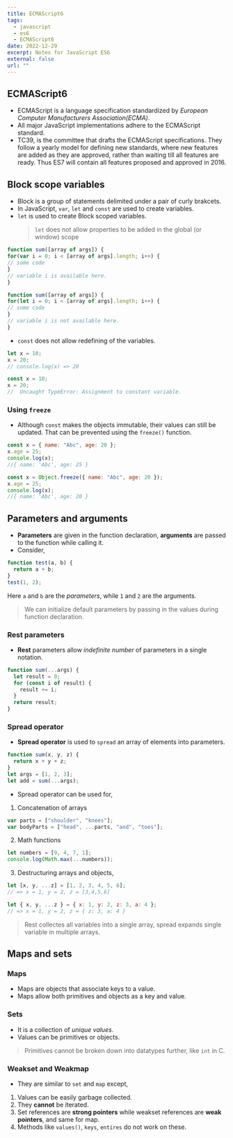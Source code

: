 ```yaml
---
title: ECMAScript6
tags:
  - javascript
  - es6
  - ECMAScript6
date: 2022-12-29
excerpt: Notes for JavaScript ES6
external: false
url: ""
---
```


## ECMAScript6

- ECMAScript is a language specification standardized by _European Computer Manufacturers Association(ECMA)_.
- All major JavaScript implementations adhere to the ECMAScript standard.
- TC39, is the committee that drafts the ECMAScript specifications. They follow a yearly model for defining new standards, where new features are added as they are approved, rather than waiting till all features are ready. Thus ES7 will contain all features proposed and approved in 2016.

## Block scope variables

- Block is a group of statements delimited under a pair of curly brakcets.
- In JavaScript, `var`, `let` and `const` are used to create variables.
- `let` is used to create Block scoped variables.
  > `let` does not allow properties to be added in the global (or window) scope

```js
function sum([array of args]) {​​​​​​​​
for(var i = 0; i < [array of args].length; i++) {​​​​​​​​
// some code
}​​​​​​​​
// variable i is available here.
}​​​​​​​​

function sum([array of args]) {​​​​​​​​
for(let i = 0; i < [array of args].length; i++) {​​​​​​​​
// some code
}​​​​​​​​
// variable i is not available here.
}
```

- `const` does not allow redefining of the variables.

```js
let x = 10;
x = 20;
// console.log(x) => 20

const x = 10;
x = 20;
//  Uncaught TypeError: Assignment to constant variable.
```

### Using `freeze`

- Although `const` makes the objects immutable, their values can still be updated. That can be prevented using the `freeze()` function.

```js
const x = { name: "Abc", age: 20 };
x.age = 25;
console.log(x);
//{ name: 'Abc', age: 25 }

const x = Object.freeze({ name: "Abc", age: 20 });
x.age = 25;
console.log(x);
//{ name: 'Abc', age: 20 }
```

## Parameters and arguments

- **Parameters** are given in the function declaration, **arguments** are passed to the function while calling it.
- Consider,

```js
function test(a, b) {
  return a + b;
}
test(1, 2);
```

Here `a` and `b` are the _parameters_, while `1` and `2` are the arguments.

> We can initialize default parameters by passing in the values during function declaration.

### Rest parameters

- **Rest** parameters allow _indefinite number_ of parameters in a single notation.

```js
function sum(...args) {
  let result = 0;
  for (const i of result) {
    result += i;
  }
  return result;
}
```

### Spread operator

- **Spread operator** is used to `spread` an array of elements into parameters.

```js
function sum(x, y, z) {
  return x + y + z;
}
let args = [1, 2, 3];
let add = sum(...args);
```

- Spread operator can be used for,

1. Concatenation of arrays

```js
var parts = ["shoulder", "knees"];
var bodyParts = ["head", ...parts, "and", "toes"];
```

2. Math functions

```js
let numbers = [9, 4, 7, 1];
console.log(Math.max(...numbers));
```

3. Destructuring arrays and objects,

```js
let [x, y, ...z] = [1, 2, 3, 4, 5, 6];
// => x = 1, y = 2, z = [3,4,5,6]

let { x, y, ...z } = { x: 1, y: 2, z: 3, a: 4 };
// => x = 1, y = 2, z = { z: 3, a: 4 }
```

> Rest collectes all variables into a single array, spread expands single variable in multiple arrays.

## Maps and sets

### Maps

- Maps are objects that associate keys to a value.
- Maps allow both primitives and objects as a key and value.

### Sets

- It is a collection of _unique values_.
- Values can be primitives or objects.

> Primitives cannot be broken down into datatypes further, like `int` in C.

### Weakset and Weakmap

- They are similar to `set` and `map` except,

1. Values can be easily garbage collected.
2. They **cannot** be iterated.
3. Set references are **strong pointers** while weakset references are **weak pointers**, and same for map.
4. Methods like `values()`, `keys`, `entires` do not work on these.
